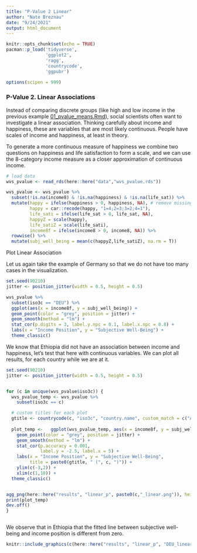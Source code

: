 ```yaml
---
title: "P-Value 2 Linear"
author: "Nate Breznau"
date: "9/24/2021"
output: html_document
---
```


```r
knitr::opts_chunk$set(echo = TRUE)
pacman::p_load('tidyverse',
               'ggplot2',
               'ragg',
               'countrycode',
               'ggpubr')

options(scipen = 999)
```

### P-Value 2. Linear Associations

Instead of comparing discrete groups (like high and low income in the previous example [01_pvalue_means.Rmd](.../code/01_pvalue_means.Rmd)), social scientists often want to investigate a linear association. Thinking carefully about income and happiness, these are variables that are most likely continuous. People have scales of income and happiness, at least in theory.

To generate a more continuous measure of happiness we combine two questions on happiness and life satisfaction to form a scale, and we can use the 8-category income measure as a closer approximation of continuous income.

```r
# load data
wvs_pvalue <- read_rds(here::here("data","wvs_pvalue.rds"))

wvs_pvalue <- wvs_pvalue %>%
  subset(!is.na(income8) & !is.na(happiness) & !is.na(life_sat)) %>%
  mutate(happy = ifelse(happiness > 0, happiness, NA), # remove missing
         happy = car::recode(happy, "1=4;2=3;3=2;4=1"),
         life_sati = ifelse(life_sat > 0, life_sat, NA),
         happyZ = scale(happy),
         life_satiZ = scale(life_sati),
         income8f = ifelse(income8 > 0, income8, NA)) %>%
  rowwise() %>%
  mutate(subj_well_being = mean(c(happyZ,life_satiZ), na.rm = T))
```

Plot Linear Association

Let us again take the example of Germany so that we do not have too many cases in the visualization.

```r
set.seed(90210)
jitter <- position_jitter(width = 0.5, height = 0.5)

wvs_pvalue %>%
  subset(iso3c == "DEU") %>%
  ggplot(aes(x = income8f, y = subj_well_being)) +
  geom_point(color = "grey", position = jitter) +
  geom_smooth(method = "lm") +
  stat_cor(p.digits = 3, label.y.npc = 0.1, label.x.npc = 0.8) +
  labs(x = "Income Position", y = "Subjective Well-Being") +
  theme_classic()
```

We know that Ethiopia did not have an association between income and happiness, let's test that here with continuous variables. We can plot all results, for each country while we are at it. 

```r
set.seed(90210)
jitter <- position_jitter(width = 0.5, height = 0.5)


for (c in unique(wvs_pvalue$iso3c)) {
  wvs_pvalue_temp <- wvs_pvalue %>%
    subset(iso3c == c)

  # custom titles for each plot
  gtitle <- countrycode(c, "iso3c", "country.name", custom_match = c("AND" = "Andorra"))
  
  plot_temp <-   ggplot(wvs_pvalue_temp, aes(x = income8f, y = subj_well_being)) +
    geom_point(color = "grey", position = jitter) +
    geom_smooth(method = "lm") +
    stat_cor(p.accuracy = 0.001,
             label.y = -2.5, label.x = 5) +
    labs(x = "Income Position", y = "Subjective Well-Being",
         title = paste0(gtitle, " (", c, ")")) +
    ylim(c(-3,2)) +
    xlim(c(1,10)) +
  theme_classic()


agg_png(here::here("results", "linear_p", paste0(c,"_linear.png")), height = 700, width = 500, res = 144)
print(plot_temp)
dev.off()
}



```

We observe that in Ethiopia that the fitted line between subjective well-being and income position is different from zero.

```r

knitr::include_graphics(c(here::here("results", "linear_p", "DEU_linear.png"), here::here("results", "linear_p", "ETH_linear.png")))

```


